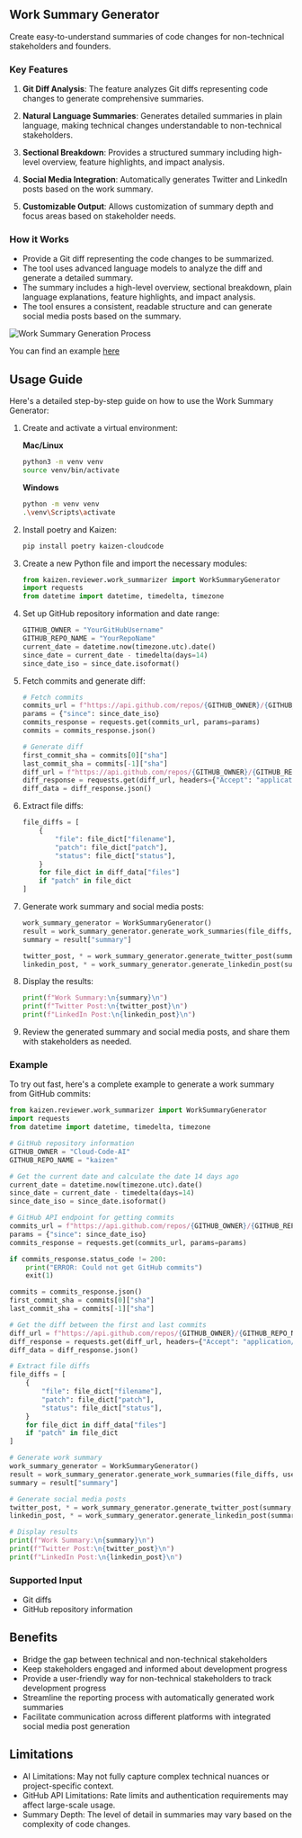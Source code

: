## Work Summary Generator

Create easy-to-understand summaries of code changes for non-technical stakeholders and founders.

### Key Features

1. **Git Diff Analysis**: The feature analyzes Git diffs representing code changes to generate comprehensive summaries.

2. **Natural Language Summaries**: Generates detailed summaries in plain language, making technical changes understandable to non-technical stakeholders.

3. **Sectional Breakdown**: Provides a structured summary including high-level overview, feature highlights, and impact analysis.

4. **Social Media Integration**: Automatically generates Twitter and LinkedIn posts based on the work summary.

5. **Customizable Output**: Allows customization of summary depth and focus areas based on stakeholder needs.

### How it Works

- Provide a Git diff representing the code changes to be summarized.
- The tool uses advanced language models to analyze the diff and generate a detailed summary.
- The summary includes a high-level overview, sectional breakdown, plain language explanations, feature highlights, and impact analysis.
- The tool ensures a consistent, readable structure and can generate social media posts based on the summary.

![Work Summary Generation Process](/work_summary_generation_process.png)

You can find an example [here](https://github.com/Cloud-Code-AI/kaizen/tree/main/examples/work_summarizer)

## Usage Guide

Here's a detailed step-by-step guide on how to use the Work Summary Generator:

1. Create and activate a virtual environment:

   **Mac/Linux**

   ```bash
   python3 -m venv venv
   source venv/bin/activate
   ```

   **Windows**

   ```bash
   python -m venv venv
   .\venv\Scripts\activate
   ```

2. Install poetry and Kaizen:

   ```bash
   pip install poetry kaizen-cloudcode
   ```

3. Create a new Python file and import the necessary modules:

   ```python
   from kaizen.reviewer.work_summarizer import WorkSummaryGenerator
   import requests
   from datetime import datetime, timedelta, timezone
   ```

4. Set up GitHub repository information and date range:

   ```python
   GITHUB_OWNER = "YourGitHubUsername"
   GITHUB_REPO_NAME = "YourRepoName"
   current_date = datetime.now(timezone.utc).date()
   since_date = current_date - timedelta(days=14)
   since_date_iso = since_date.isoformat()
   ```

5. Fetch commits and generate diff:

   ```python
   # Fetch commits
   commits_url = f"https://api.github.com/repos/{GITHUB_OWNER}/{GITHUB_REPO_NAME}/commits"
   params = {"since": since_date_iso}
   commits_response = requests.get(commits_url, params=params)
   commits = commits_response.json()

   # Generate diff
   first_commit_sha = commits[0]["sha"]
   last_commit_sha = commits[-1]["sha"]
   diff_url = f"https://api.github.com/repos/{GITHUB_OWNER}/{GITHUB_REPO_NAME}/compare/{last_commit_sha}...{first_commit_sha}"
   diff_response = requests.get(diff_url, headers={"Accept": "application/vnd.github.v3+json"})
   diff_data = diff_response.json()
   ```

6. Extract file diffs:

   ```python
   file_diffs = [
       {
           "file": file_dict["filename"],
           "patch": file_dict["patch"],
           "status": file_dict["status"],
       }
       for file_dict in diff_data["files"]
       if "patch" in file_dict
   ]
   ```

7. Generate work summary and social media posts:

   ```python
   work_summary_generator = WorkSummaryGenerator()
   result = work_summary_generator.generate_work_summaries(file_diffs, user="YourUsername")
   summary = result["summary"]

   twitter_post, * = work_summary_generator.generate_twitter_post(summary, user="YourUsername")
   linkedin_post, * = work_summary_generator.generate_linkedin_post(summary, user="YourUsername")
   ```

8. Display the results:

   ```python
   print(f"Work Summary:\n{summary}\n")
   print(f"Twitter Post:\n{twitter_post}\n")
   print(f"LinkedIn Post:\n{linkedin_post}\n")
   ```

9. Review the generated summary and social media posts, and share them with stakeholders as needed.

### Example

To try out fast, here's a complete example to generate a work summary from GitHub commits:

```python
from kaizen.reviewer.work_summarizer import WorkSummaryGenerator
import requests
from datetime import datetime, timedelta, timezone

# GitHub repository information
GITHUB_OWNER = "Cloud-Code-AI"
GITHUB_REPO_NAME = "kaizen"

# Get the current date and calculate the date 14 days ago
current_date = datetime.now(timezone.utc).date()
since_date = current_date - timedelta(days=14)
since_date_iso = since_date.isoformat()

# GitHub API endpoint for getting commits
commits_url = f"https://api.github.com/repos/{GITHUB_OWNER}/{GITHUB_REPO_NAME}/commits"
params = {"since": since_date_iso}
commits_response = requests.get(commits_url, params=params)

if commits_response.status_code != 200:
    print("ERROR: Could not get GitHub commits")
    exit(1)

commits = commits_response.json()
first_commit_sha = commits[0]["sha"]
last_commit_sha = commits[-1]["sha"]

# Get the diff between the first and last commits
diff_url = f"https://api.github.com/repos/{GITHUB_OWNER}/{GITHUB_REPO_NAME}/compare/{last_commit_sha}...{first_commit_sha}"
diff_response = requests.get(diff_url, headers={"Accept": "application/vnd.github.v3+json"})
diff_data = diff_response.json()

# Extract file diffs
file_diffs = [
    {
        "file": file_dict["filename"],
        "patch": file_dict["patch"],
        "status": file_dict["status"],
    }
    for file_dict in diff_data["files"]
    if "patch" in file_dict
]

# Generate work summary
work_summary_generator = WorkSummaryGenerator()
result = work_summary_generator.generate_work_summaries(file_diffs, user="oss_example")
summary = result["summary"]

# Generate social media posts
twitter_post, * = work_summary_generator.generate_twitter_post(summary, user="oss_example")
linkedin_post, * = work_summary_generator.generate_linkedin_post(summary, user="oss_example")

# Display results
print(f"Work Summary:\n{summary}\n")
print(f"Twitter Post:\n{twitter_post}\n")
print(f"LinkedIn Post:\n{linkedin_post}\n")
```

### Supported Input

- Git diffs
- GitHub repository information


## Benefits

- Bridge the gap between technical and non-technical stakeholders
- Keep stakeholders engaged and informed about development progress
- Provide a user-friendly way for non-technical stakeholders to track development progress
- Streamline the reporting process with automatically generated work summaries
- Facilitate communication across different platforms with integrated social media post generation

## Limitations

- AI Limitations: May not fully capture complex technical nuances or project-specific context.
- GitHub API Limitations: Rate limits and authentication requirements may affect large-scale usage.
- Summary Depth: The level of detail in summaries may vary based on the complexity of code changes.